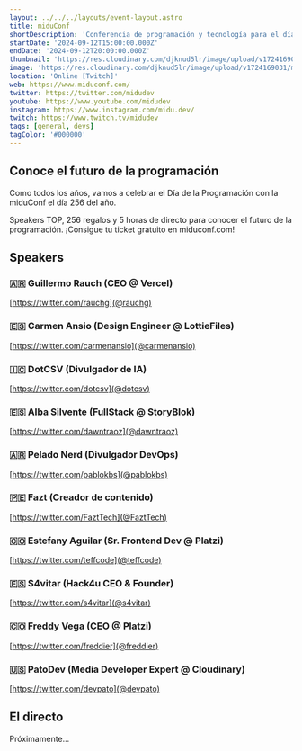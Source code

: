 ```yaml
---
layout: ../../../layouts/event-layout.astro
title: miduConf
shortDescription: 'Conferencia de programación y tecnología para el día del programador y la programadora'
startDate: '2024-09-12T15:00:00.000Z'
endDate: '2024-09-12T20:00:00.000Z'
thumbnail: 'https://res.cloudinary.com/djknud5lr/image/upload/v1724169031/miduconf-2024.jpg'
image: 'https://res.cloudinary.com/djknud5lr/image/upload/v1724169031/miduconf-2024.jpg'
location: 'Online [Twitch]'
web: https://www.miduconf.com/
twitter: https://twitter.com/midudev
youtube: https://www.youtube.com/midudev
instagram: https://www.instagram.com/midu.dev/
twitch: https://www.twitch.tv/midudev
tags: [general, devs]
tagColor: '#000000'
---
```



## Conoce el futuro de la programación

Como todos los años, vamos a celebrar el Día de la Programación con la miduConf el día 256 del año.

Speakers TOP, 256 regalos y 5 horas de directo para conocer el futuro de la programación. ¡Consigue tu ticket gratuito en miduconf.com!

## Speakers

### 🇦🇷 Guillermo Rauch (CEO @ Vercel)

[https://twitter.com/rauchg](@rauchg)

### 🇪🇸 Carmen Ansio (Design Engineer @ LottieFiles)

[https://twitter.com/carmenansio](@carmenansio)

### 🇮🇨 DotCSV (Divulgador de IA)

[https://twitter.com/dotcsv](@dotcsv)

### 🇪🇸 Alba Silvente (FullStack @ StoryBlok)

[https://twitter.com/dawntraoz](@dawntraoz)

### 🇦🇷 Pelado Nerd (Divulgador DevOps)

[https://twitter.com/pablokbs](@pablokbs)

### 🇵🇪 Fazt (Creador de contenido)

[https://twitter.com/FaztTech](@FaztTech)

### 🇨🇴 Estefany Aguilar (Sr. Frontend Dev @ Platzi)

[https://twitter.com/teffcode](@teffcode)

### 🇪🇸 S4vitar (Hack4u CEO & Founder)

[https://twitter.com/s4vitar](@s4vitar)

### 🇨🇴 Freddy Vega (CEO @ Platzi)

[https://twitter.com/freddier](@freddier)

### 🇺🇸 PatoDev (Media Developer Expert @ Cloudinary)

[https://twitter.com/devpato](@devpato)

## El directo

Próximamente...
